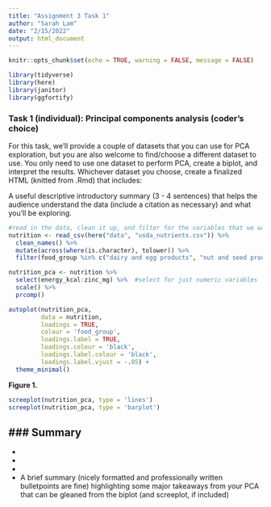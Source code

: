 ```yaml
---
title: "Assignment 3 Task 1"
author: "Sarah Lam"
date: "2/15/2022"
output: html_document
---
```


```r
knitr::opts_chunk$set(echo = TRUE, warning = FALSE, message = FALSE)

library(tidyverse)
library(here)
library(janitor)
library(ggfortify)
```

### Task 1 (individual): Principal components analysis (coder’s choice)

For this task, we’ll provide a couple of datasets that you can use for PCA exploration, but you are also welcome to find/choose a different dataset to use. You only need to use one dataset to perform PCA, create a biplot, and interpret the results. Whichever dataset you choose, create a finalized HTML (knitted from .Rmd) that includes: 

A useful descriptive introductory summary (3 - 4 sentences) that helps the audience understand the data (include a citation as necessary) and what you’ll be exploring. 

```r
#read in the data, clean it up, and filter for the variables that we want 
nutrition <- read_csv(here("data", "usda_nutrients.csv")) %>% 
  clean_names() %>% 
  mutate(across(where(is.character), tolower)) %>% 
  filter(food_group %in% c("dairy and egg products", "nut and seed products", "cereal grains and pasta", "fruits and fruit juices", "finfish and shellfish products")) #somewhat randomly chosen food groups
```

```r
nutrition_pca <- nutrition %>%
  select(energy_kcal:zinc_mg) %>%  #select for just numeric variables 
  scale() %>% 
  prcomp()
```

```r
autoplot(nutrition_pca, 
         data = nutrition, 
         loadings = TRUE, 
         colour = 'food_group', 
         loadings.label = TRUE,
         loadings.colour = 'black',
         loadings.label.colour = 'black',
         loadings.label.vjust = -.05) +
  theme_minimal()
```

**Figure 1.** 
 
```r
screeplot(nutrition_pca, type = 'lines')
screeplot(nutrition_pca, type = 'barplot')
```
 
### Summary 
- 
- 
- 
- 
-
A brief summary (nicely formatted and professionally written bulletpoints are fine) highlighting some major takeaways from your PCA that can be gleaned from the biplot (and screeplot, if included) 
